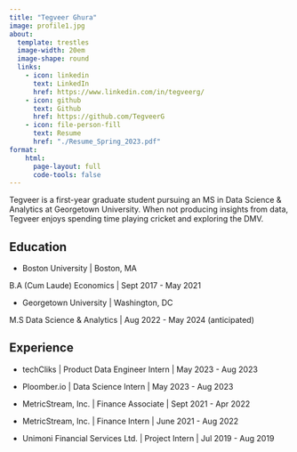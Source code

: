 ```yaml
---
title: "Tegveer Ghura"
image: profile1.jpg
about:
  template: trestles
  image-width: 20em
  image-shape: round
  links:
    - icon: linkedin
      text: LinkedIn
      href: https://www.linkedin.com/in/tegveerg/
    - icon: github
      text: Github
      href: https://github.com/TegveerG
    - icon: file-person-fill
      text: Resume
      href: "./Resume_Spring_2023.pdf"
format: 
    html: 
      page-layout: full
      code-tools: false
---
```


Tegveer is a first-year graduate student pursuing an MS in Data Science & Analytics at Georgetown University. When not producing insights from data, Tegveer enjoys spending time playing cricket and exploring the DMV.

## Education

- Boston University \| Boston, MA

B.A (Cum Laude) Economics \| Sept 2017 - May 2021

- Georgetown University \| Washington, DC

M.S Data Science & Analytics \| Aug 2022 - May 2024 (anticipated)

## Experience

- techCliks \| Product Data Engineer Intern \| May 2023 - Aug 2023

- Ploomber.io \| Data Science Intern \| May 2023 - Aug 2023

- MetricStream, Inc. \| Finance Associate \| Sept 2021 - Apr 2022

- MetricStream, Inc. \| Finance Intern \| June 2021 - Aug 2022

- Unimoni Financial Services Ltd. \| Project Intern \| Jul 2019 - Aug 2019
